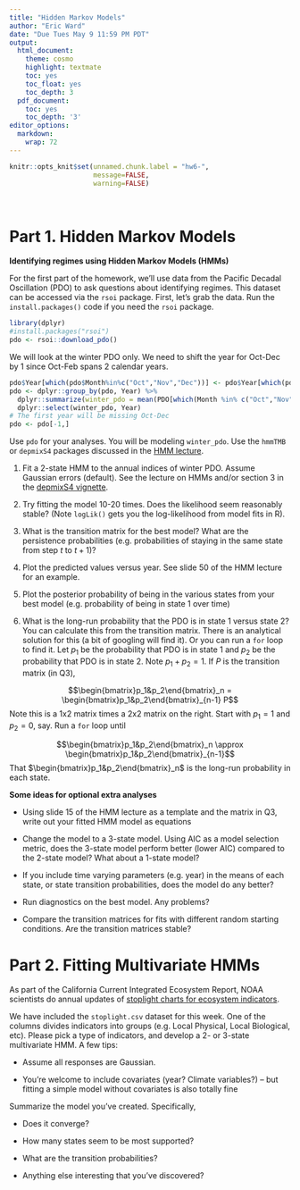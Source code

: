 ```yaml
---
title: "Hidden Markov Models"
author: "Eric Ward"
date: "Due Tues May 9 11:59 PM PDT"
output:
  html_document:
    theme: cosmo
    highlight: textmate
    toc: yes
    toc_float: yes
    toc_depth: 3
  pdf_document:
    toc: yes
    toc_depth: '3'
editor_options: 
  markdown: 
    wrap: 72
---
```


```r
knitr::opts_knit$set(unnamed.chunk.label = "hw6-",
                     message=FALSE,
                     warning=FALSE)
```

<br>

# Part 1. Hidden Markov Models {#sec-hmm}

**Identifying regimes using Hidden Markov Models (HMMs)**

For the first part of the homework, we'll use data from the Pacific
Decadal Oscillation (PDO) to ask questions about identifying regimes.
This dataset can be accessed via the `rsoi` package. First, let's grab
the data. Run the `install.packages()` code if you need the `rsoi`
package.

```r
library(dplyr)
#install.packages("rsoi")
pdo <- rsoi::download_pdo()
```

We will look at the winter PDO only. We need to shift the year for
Oct-Dec by 1 since Oct-Feb spans 2 calendar years.

```r
pdo$Year[which(pdo$Month%in%c("Oct","Nov","Dec"))] <- pdo$Year[which(pdo$Month%in%c("Oct","Nov","Dec"))] + 1
pdo <- dplyr::group_by(pdo, Year) %>%
  dplyr::summarize(winter_pdo = mean(PDO[which(Month %in% c("Oct","Nov","Dec","Jan","Feb"))])) %>% 
  dplyr::select(winter_pdo, Year)
# The first year will be missing Oct-Dec
pdo <- pdo[-1,]
```

Use `pdo` for your analyses. You will be modeling `winter_pdo`. Use the
`hmmTMB` or `depmixS4` packages discussed in the [HMM
lecture](https://atsa-es.github.io/atsa/Lectures/Week%205/lec_10_hmm.html#1).

1.  Fit a 2-state HMM to the annual indices of winter PDO. Assume
    Gaussian errors (default). See the lecture on HMMs and/or section 3
    in the [depmixS4
    vignette](https://cran.r-project.org/web/packages/depmixS4/vignettes/depmixS4.pdf).

2.  Try fitting the model 10-20 times. Does the likelihood seem
    reasonably stable? (Note `logLik()` gets you the log-likelihood from
    model fits in R).

3.  What is the transition matrix for the best model? What are the
    persistence probabilities (e.g. probabilities of staying in the same
    state from step $t$ to $t+1$)?

4.  Plot the predicted values versus year. See slide 50 of the HMM
    lecture for an example.

5.  Plot the posterior probability of being in the various states from
    your best model (e.g. probability of being in state 1 over time)

6.  What is the long-run probability that the PDO is in state 1 versus
    state 2? You can calculate this from the transition matrix. There is
    an analytical solution for this (a bit of googling will find it). Or
    you can run a `for` loop to find it. Let $p_1$ be the probability
    that PDO is in state 1 and $p_2$ be the probability that PDO is in
    state 2. Note $p_1 + p_2 = 1$. If $P$ is the transition matrix (in
    Q3),

$$\begin{bmatrix}p_1&p_2\end{bmatrix}_n = \begin{bmatrix}p_1&p_2\end{bmatrix}_{n-1} P$$
Note this is a 1x2 matrix times a 2x2 matrix on the right. Start with
$p_1=1$ and $p_2=0$, say. Run a `for` loop until

$$\begin{bmatrix}p_1&p_2\end{bmatrix}_n \approx \begin{bmatrix}p_1&p_2\end{bmatrix}_{n-1}$$
That $\begin{bmatrix}p_1&p_2\end{bmatrix}_n$ is the long-run probability
in each state.

**Some ideas for optional extra analyses**

-   Using slide 15 of the HMM lecture as a template and the matrix in
    Q3, write out your fitted HMM model as equations

-   Change the model to a 3-state model. Using AIC as a model selection
    metric, does the 3-state model perform better (lower AIC) compared
    to the 2-state model? What about a 1-state model?

-   If you include time varying parameters (e.g. year) in the means of
    each state, or state transition probabilities, does the model do any
    better?

-   Run diagnostics on the best model. Any problems?

-   Compare the transition matrices for fits with different random
    starting conditions. Are the transition matrices stable?

# Part 2. Fitting Multivariate HMMs

As part of the California Current Integrated Ecosystem Report, NOAA
scientists do annual updates of [stoplight charts for ecosystem
indicators](https://www.fisheries.noaa.gov/west-coast/science-data/ocean-conditions-indicators-trends).

We have included the `stoplight.csv` dataset for this week. One of the
columns divides indicators into groups (e.g. Local Physical, Local
Biological, etc). Please pick a type of indicators, and develop a 2- or
3-state multivariate HMM. A few tips:

-   Assume all responses are Gaussian.

-   You're welcome to include covariates (year? Climate variables?) --
    but fitting a simple model without covariates is also totally fine

Summarize the model you've created. Specifically,

-   Does it converge?

-   How many states seem to be most supported?

-   What are the transition probabilities?

-   Anything else interesting that you've discovered?

